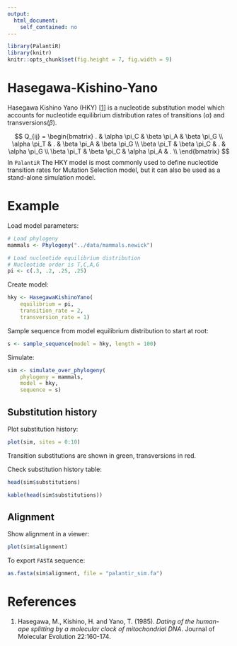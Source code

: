 ```yaml
---
output: 
  html_document: 
    self_contained: no
---
```


```r
library(PalantiR)
library(knitr)
knitr::opts_chunk$set(fig.height = 7, fig.width = 9)
```

# Hasegawa-Kishino-Yano

Hasegawa Kishino Yano (HKY) [[1](https://www.ncbi.nlm.nih.gov/pubmed/3934395)] is a nucleotide substitution model which accounts for nucleotide equilibrium distribution rates of transitions ($\alpha$) and transversions($\beta$).

$$
Q_{ij} =
\begin{bmatrix}
    .            & \alpha \pi_C & \beta \pi_A  & \beta \pi_G  \\
    \alpha \pi_T & .            & \beta \pi_A  & \beta \pi_G  \\
    \beta \pi_T  & \beta \pi_C  & .            & \alpha \pi_G \\
    \beta \pi_T  & \beta \pi_C  & \alpha \pi_A & .            \\
\end{bmatrix}
$$
In `PalantiR` The HKY model is most commonly used to define nucleotide transition rates for Mutation Selection model, but it can also be used as a stand-alone simulation model.

# Example

Load model parameters:

```r
# Load phylogeny
mammals <- Phylogeny("../data/mammals.newick")

# Load nucleotide equilibrium distribution
# Nucleotide order is T,C,A,G
pi <- c(.3, .2, .25, .25)
```

Create model:

```r
hky <- HasegawaKishinoYano(
    equilibrium = pi,
    transition_rate = 2,
    transversion_rate = 1)
```

Sample sequence from model equilibrium distribution to start at root:

```r
s <- sample_sequence(model = hky, length = 100)
```

Simulate:

```r
sim <- simulate_over_phylogeny(
    phylogeny = mammals, 
    model = hky, 
    sequence = s)
```

## Substitution history

Plot substitution history:

```r
plot(sim, sites = 0:10)
```

Transition substitutions are shown in green, transversions in red.

Check substitution history table:

```r
head(sim$substitutions)
```
```r
kable(head(sim$substitutions))
```

## Alignment

Show alignment in a viewer:

```r
plot(sim$alignment)
```

To export `FASTA` sequence:

```r
as.fasta(sim$alignment, file = "palantir_sim.fa")
```

# References

1. Hasegawa, M., Kishino, H. and Yano, T. (1985). _Dating of the human-ape splitting by a molecular clock of mitochondrial DNA_. Journal of Molecular Evolution 22:160-174.



